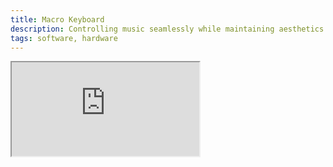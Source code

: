 ```yaml
---
title: Macro Keyboard
description: Controlling music seamlessly while maintaining aesthetics and functionality can be a challenge—especially when using compact keyboards. This inspired me to create a custom Spotify Macro Keyboard that combines functionality, dynamic lighting, and modern design principles.
tags: software, hardware
---
```


<iframe
  src="https://www.youtube.com/embed/Q0jAZzOjw8w?si=cPZXy6WQykXa3-q3"
  title="YouTube video player"
  allow="accelerometer; autoplay; clipboard-write; encrypted-media; gyroscope; picture-in-picture; web-share"
  referrerPolicy="strict-origin-when-cross-origin"
  allowFullScreen
  className="w-full mx-auto my-4 border-0 rounded-lg shadow-lg aspect-video"
/>

## **Designing a Custom Spotify Macro Keyboard**

Controlling music seamlessly while maintaining aesthetics and functionality can be a challenge—especially when using compact keyboards. This inspired me to create a custom **Spotify Macro Keyboard** that combines functionality, dynamic lighting, and modern design principles.

With satisfying _clicky mechanical switches_, vibrant _RGB lighting_, and a smart OLED display, this keyboard became an essential quality-of-life upgrade for controlling my music.

---

## **Overview**

The **Spotify Macro Keyboard** is a compact and modern custom macro keyboard equipped with features such as:

- **Dynamic RGB Lighting** that matches album art colors.
- **Fully Wireless Connectivity** using an ESP32 microcontroller.
- **OLED Display** to show the current song, volume, and controls.

This project combined hardware design, coding, and API integration to bring together a functional and aesthetically pleasing device.

![Finished Product](https://i.imgur.com/XTMSINo.png)

---

## **Research**

There were many things I had to research before creating this **Spotify Macro Keyboard**. I started by considering the base functions I wanted my keyboard to have:

1. **Custom RGB lighting** that matches the color of the music album art.
2. A compact **OLED display** to show the current song or what’s playing next.
3. Full control over the music player, such as shuffle, loop, and volume, without needing to open the app.

---

### **Dynamic RGB Lighting**

Initially, I looked at RGB LEDs available to me, but they required **three separate pins plus a ground pin**. While they could display colors, controlling them precisely and fitting them neatly into a case was challenging.

After further research, I discovered the **WS2812B addressable LED strips**. These LEDs:

- Offer precise, per-LED control with millisecond accuracy.
- Require only **3.3V** power, making them compatible with the **ESP32**.
- Use minimal pins while still enabling dynamic lighting effects like fades or waves.

![Early trials and testing with the lights went well.](https://i.imgur.com/qOGpzi7.jpeg)

---

### **Choosing a Display**

I initially considered **Liquid Crystal Displays (LCDs)**, which we used in labs. However, they required **up to 14 pins**, which was inefficient given the number of components I needed to connect.

I found a better alternative in the **SSD1306 0.96-inch OLED display**, which had:

- Simple I2C communication, requiring only **2 data pins**.
- A resolution of **128x64**, sufficient to display **8 lines of data**.
- Functions to adjust each pixel for custom graphics.

This choice introduced me to the **I2C protocol**, a highly efficient way to connect multiple devices using minimal pins.

---

### **Mechanical Switches**

For a satisfying tactile experience, I selected **blue mechanical switches**. These switches:

- Provide a **noticeable click** sound, adding to the user experience.
- Are standardized for easy integration into the PCB and for 3D-printed keycaps.

I kept the design straightforward to ensure **optimal alignment** when integrating switches into the custom PCB.

---

### **Overcoming Memory & Storage Limits**

The biggest challenge was determining the **album art color** for dynamic lighting. Processing images on an **Arduino R3** wasn’t feasible because:

1. Scaled-down album art (e.g., **160x160 pixels**) still requires significant storage:
   - Each pixel uses **3 values** (Red, Green, Blue), each with 8 bits.
   - Total: `160x160x3 = 76,800 bytes` or ~75 KB.
2. The **Arduino R3** has only **32 KB of flash memory**—far too small to store or process images.
3. The Arduino lacked **Wi-Fi or Bluetooth capabilities** to fetch image data wirelessly.

---

### **Introducing the ESP32 Dev Module 1**

To address these limitations, I chose the **ESP32 Dev Module 1**, which offered:

- **2.4 GHz Wi-Fi** and full **Bluetooth support**.
- **320 KB storage**, significantly larger than the Arduino R3.
- A compact design, saving space and allowing for a smaller case.

![ESP32 Dev Module 1.](https://i.imgur.com/GErCbf9.jpeg)

However, even the ESP32 struggled to process album images directly due to storage constraints. Moving large amounts of data on such a small processor would slow down operations.

---

### **Creating a REST API**

To overcome this, I built a **REST API** that offloaded heavy computation to a server:

1. The API processes album images and calculates the **dominant color**.
2. The ESP32 makes **GET requests** to fetch processed results.
3. This approach reduced the average API request time from **3 seconds** to **0.2 seconds**—over **15x faster**.

This solution not only solved the memory issue but also provided flexibility to add new features later.

---

## **Designing the Hardware**

### **Custom PCB Design**

I designed a custom PCB using **EasyEDA**, starting with basic layouts and gradually refining the design. Here’s was my general process:

1. **Component Planning**: Ensured all connections aligned with ESP32-compatible pins.
2. **Iterative Design**: Tested and updated connections to avoid GPIO pin conflicts.
3. **Routing**: Optimized the layout to maintain neat and efficient connections.

![Early and final PCB design image.](https://i.imgur.com/APAqsZR.png)

![Later iteration](https://i.imgur.com/tqPZseA.png)

Unfortunately, I made a crucial error here, making use of a pin that could not be used as a standard GPIO pin under certain conditions and so I had to go back and quickly revise this final design one last time.

![Final PCB design](https://i.imgur.com/OH7aRO1.png)

The final PCB looked pretty good in my opinion, the many different colours of the outlines represented the layer on which each component would be. This is similar to how photoshop works, here, pink was the outline, yellow was the silk layer, and red and blue were the first and second layer respectively.

### **Final Design**

The final design could then be viewed in 3D and I had it printed and shipped over!

![3D model](https://i.imgur.com/4oeRUur.png)

![Final in person](https://i.imgur.com/K11xQSO.png)

---

### **Building the Physical Keyboard**

1. **3D-Printed Case & Keycaps**: Designed and printed the case and translucent keycaps to house all components.
2. **Soldering Components**: Carefully soldered the LEDs, display, and mechanical switches onto the PCB.
3. **Assembly**: Wired the LED strips, mounted the ESP32, and secured everything within the case.

---

## **Software Implementation**

My code for this project was decently long and so to describe and explain the general idea, I've split it into 3 distinct parts.

### **Simple Definitions File**

I started by defining all constants, credentials, and bitmaps in a separate file. This file contained:

- **Wi-Fi credentials** for the ESP32 to connect to the network.
- **API Server Certs** for fetching song data and album art.
- **Pin Definitions** for buttons, LEDs, and the OLED display.
- **Bitmaps** for OLED display icons and progress bar.

```cpp
const String PASSWORD = "REDACTED";
const char SSID[] = "REDACTED";
const char SSID_PASS[] = "REDACTED";
const char *benzServerCert =
    "-----BEGIN CERTIFICATE-----\n"
    "MIIFazCCA1OgAwIBAgIRAIIQz7DSQONZRGPgu2OCiwAwDQYJKoZIhvcNAQELBQAw\n"
    // This part keeps on going for a while
    "emyPxgcYxn/eR44/KJ4EBs+lVDR3veyJm+kXQ99b21/+jh5Xos1AnX5iItreGCc=\n"
    "-----END CERTIFICATE-----";
#define RGB_PIN 18
// ... This also goes on for a while
#define SDA 21
#define SCREEN_WIDTH 128
#define SCREEN_HEIGHT 64
#define OLED_RESET -1
const unsigned char wifi_2[] PROGMEM = {
    0xff, 0xff, 0xff, 0xff, 0xf0, 0x0f, 0xc1, 0x83, 0x9f, 0xf1, 0x38,
    0x1c, 0xe1, 0x87, 0xcf, 0xf3, 0xd8, 0x1b, 0xf1, 0x8f, 0xf3, 0xcf,
    0xfe, 0x7f, 0xfc, 0x3f, 0xfe, 0x7f, 0xff, 0xff, 0xff, 0xff};

```

### **Core ESP32 Program**

The main program handled button inputs, display updates, and API requests. It included:

- **Button Handling**: Detecting button presses and debouncing inputs.
- **LED Control**: Updating LED colors based on album art.
- **Display Updates**: Parsing JSON data and updating the OLED display.

#### **Imports**

But to start, I simply imported all necessary libraries, which included:

```cpp
#include <Adafruit_GFX.h>
#include <Adafruit_SSD1306.h>
#include <FastLED.h>
#include <SMBCredentials.h>
#include <WiFi.h>
#include <WiFiClientSecure.h>
#include <Wire.h>
```

#### **Global Variables**

Next I defined many variables and pieces of data that I would need access to later.

```cpp
WiFiClientSecure wifiClient;
TwoWire I2C = TwoWire(0);
Adafruit_SSD1306 display(SCREEN_WIDTH, SCREEN_HEIGHT, &I2C, OLED_RESET);
const int keys[7] = {SHUFFLE, VOLUME_DEC, VOLUME_INC, LOOP,
                     BACK,    PAUSE_PLAY, SKIP};
bool keyPrevState[7] = {HIGH, HIGH, HIGH, HIGH, HIGH, HIGH, HIGH};
bool keyState[7] = {HIGH, HIGH, HIGH, HIGH, HIGH, HIGH, HIGH};
const unsigned long RSSIDelay = 10000;
const unsigned long currentDelay = 5000;
const unsigned long timeDelay = 1000;
const unsigned long fadeDelay = 4;
unsigned long nextRSSICheck, nextCurrentCheck, nextTimeCheck, nextFade;
String title, artist, album, color, durationRaw, progressRaw, pausedRaw,
    volumeRaw, lastTitle;
int progress, duration, volume, lastVolume;
bool paused;
int rssi = 0;
CRGB LEDs[RGB_LED_NUM];
int red, blue;
int green = 255;
bool shouldFade = false;
int prevRed, prevGreen, prevBlue;
int step;
```

#### **Setup Function**

Then, for each pin that I had defined earlier, I set them up as inputs or outputs, I set some pins to pull up to avoid floating values. I also made sure to setup the LED strip and the OLED display.

I added a delay to allow the display to initialize and then I checked if the display was initialized correctly, if not, I set all the LEDs to a bright orange and then entered an infinite loop to show that something was wrong.

```cpp
// The setup function contents
for (int i = 0; i < 7; i++) {
    pinMode(keys[i], INPUT_PULLUP);
}
pinMode(LED, OUTPUT);
pinMode(SCL, INPUT_PULLUP);
pinMode(SDA, INPUT_PULLUP);
delay(2000);
FastLED.addLeds<CHIP_SET, LED, COLOR_CODE>(LEDs, RGB_LED_NUM);
FastLED.setBrightness(BRIGHTNESS);
FastLED.setMaxPowerInVoltsAndMilliamps(5, 500);
for (int i = 0; i < RGB_LED_NUM; i++) LEDs[i] = CRGB::White;
FastLED.show();
I2C.begin(SDA, SCL, 400000);
if (!display.begin(SSD1306_SWITCHCAPVCC, 0x3C)) {
    for (int i = 0; i < RGB_LED_NUM; i++) {
        LEDs[i] = CRGB::OrangeRed;
    }
    FastLED.show();
    for (;;) {
        ;
    }
}
delay(2000);
display.clearDisplay();
```

I then finally moved onto connecting to the WiFi network, this process does take a bit of time and doesn't always work and so I made a loop to try and connect to the network 20 times before giving up and showing a red LED. During this time, it would also show a breathing effect on the LEDs to indicate it was attempting a connection.
Once connected to the network, I would then fade the LEDs from white to green to indicate a successful connection.

To ensure a smooth transition, I modelled a sinusoidal wave in the form of y = asin(bx + c) + d, where a, b, c, and d are constants. This allowed me to smoothly transition between colors with a being the amplitude (110), b being the frequency, c being the phase shift (none), and d being the vertical shift (140). Calculating the frequency was less of a concern so I just ballparked that.

```cpp
WiFi.mode(WIFI_STA);
WiFi.begin(SSID, SSID_PASS);
while (WiFi.status() != WL_CONNECTED) {
    for (int times = 0; times < 20; times++) {
        for (int i = 0; i < RGB_LED_NUM; i++) {
            byte brightness = 140 + 110 * sin(millis() / 250.0);
            LEDs[i] = CRGB::White;
            LEDs[i].fadeToBlackBy(255 - brightness);
        }
        delay(25);
        FastLED.show();
    }
}
for (int step = 0; step < 256; step++) {
    for (int i = 0; i < RGB_LED_NUM; i++) {
        LEDs[i] = blend(CRGB::White, CRGB::Green, step);
    }
    delay(3);
    FastLED.show();
}
wifiClient.setCACert(benzServerCert);
```

![Sinusoidal wave](https://i.imgur.com/8Nl7eTL.png)

#### **Updating the Display**

This function was simply meant to update the display with the current song, artist, and progress. It would also update the progress bar and the volume icon. This took a lot of trial and error but eventually, I got it to work. I also got to learn a bit about RSSI and how to use it to determine the strength of the WiFi signal.

```cpp
display.setCursor(0, 0);
display.setTextColor(WHITE);
display.setTextWrap(false);
display.setTextSize(2);
for (int i = 0; i < 2; i++) {
    for (int j = 0; j < 16; j++) {
        display.drawPixel(i, j, WHITE);
    }
}
for (int i = 2; i < 18; i++) {
    for (int j = 0; j < 16; j++) {
        display.drawPixel(i, j, BLACK);
    }
}
for (int i = 18; i < 64; i++) {
    for (int j = 0; j < 16; j++) {
        display.drawPixel(i, j, WHITE);
    }
}
if (rssi == 0) {
    display.drawBitmap(2, 0, wifi_0, 16, 16, WHITE);
} else if (rssi < -70) {
    display.drawBitmap(2, 0, wifi_1, 16, 16, WHITE);
} else {
    display.drawBitmap(2, 0, wifi_2, 16, 16, WHITE);
}
for (int i = 64; i < 108; i++) {
    for (int j = 0; j < 16; j++) {
        display.drawPixel(i, j, WHITE);
    }
}
for (int i = 108; i < 124; i++) {
    for (int j = 0; j < 16; j++) {
        display.drawPixel(i, j, BLACK);
    }
}
if (volume > 66) {
    display.drawBitmap(108, 0, volume_3, 16, 16, WHITE);
} else if (volume > 33) {
    display.drawBitmap(108, 0, volume_2, 16, 16, WHITE);
} else if (volume > 0) {
    display.drawBitmap(108, 0, volume_1, 16, 16, WHITE);
} else {
    display.drawBitmap(108, 0, volume_0, 16, 16, WHITE);
}
for (int i = 124; i < 128; i++) {
    for (int j = 0; j < 16; j++) {
        display.drawPixel(i, j, WHITE);
    }
}
display.display();
```

#### **Extract Value Function**
This function is a bit more complex but its simply meant to extract a value from a JSON string given a key. I had to make this since other libraries accounted for a lot of things I wouldn't need to, and they also took up too much memory, and runtime.

```cpp
void extractValue(const String& key, const String& json, String& result) {
    String quoteKey = "\"" + key + "\":";
    int start = json.indexOf(quoteKey);
    if (start != -1) {
        int end = json.indexOf(",", start + quoteKey.length());
        if (end == -1) {
            end = json.indexOf("}", start + quoteKey.length());
        }
        result = json.substring(start + quoteKey.length(), end);
        result.trim();
        result.remove(0, 1);
        result.remove(result.length() - 1);
    }
}
```

![Sample JSON](https://i.imgur.com/pgDyMuo.png)

#### **Update State Function**
This function is meant to update the state of the music player, it would send a GET request to the server with the action and subaction, if any. It would then wait for a response and then update the state of the music player accordingly.

I made this go through my own server so I don't have to create another connection to Spotify's servers while also only making use of GET requests to keep things simple (the routes usually require GET, PUT, or POST).

```cpp
void updateState(char action, int subAction = 0) {
    String actionString = "";
    if (action == 'p') {
        actionString = "playPause";
    } else if (action == 'b') {
        actionString = "back";
    } else if (action == 's') {
        actionString = "skip";
    } else if (action == 'r') {
        actionString = "loop";
    } else if (action == 'v') {
        if (subAction == 0) {
            actionString = "vdec";
        } else {
            actionString = "vinc";
        }
    } else if (action == 'l') {
        actionString = "loop";
    } else if (action == 'f') {
        actionString = "shuffle";
    }
    if (!wifiClient.connected()) {
        if (!wifiClient.connect("benzhou.tech", 443)) {
            for (int i = 0; i < RGB_LED_NUM; i++) LEDs[i] = CRGB::Red;
            FastLED.show();
            return;
        }
        yield();
    }
    wifiClient.print("GET /api/manageState/" + PASSWORD + "/" + actionString +
                        " HTTP/1.1\r\n" + "Host: benzhou.tech\r\n" +
                        "Connection: Keep-Alive\r\n\r\n");
    wifiClient.flush();
}
```

#### **Update Current Function**
This function is meant to ensure the current connection is being maintained and if not, attempt to reconnect. I made sure to include an error state where the LEDs would turn yellow if the connection was lost.

Afterwards, I would send a GET request to the server to get the current song and its details. I would then parse the JSON data and update the display accordingly.

The final part of this function is simply checking if the new song is different from the last song, if it is, then I would update the display with the new song and artist.

It is quite long and tedious, but simple in principle.

```cpp
if (!wifiClient.connected()) {
    if (!wifiClient.connect("benzhou.tech", 443)) {
        for (int i = 0; i < RGB_LED_NUM; i++) LEDs[i] = CRGB::Red;
        FastLED.show();
        return;
    }
    yield();
}
wifiClient.print("GET /api/getCurrent/" + PASSWORD + " HTTP/1.1\r\n" +
                    "Host: benzhou.tech\r\n" +
                    "Connection: Keep-Alive\r\n\r\n");
unsigned long timeout = millis();
while (!wifiClient.available()) {
    if (millis() - timeout > 5000) {
        for (int i = 0; i < RGB_LED_NUM; i++) LEDs[i] = CRGB::Yellow;
        FastLED.show();
        return;
    }
}
yield();
char endOfHeaders[] = "\r\n\r\n";
if (!wifiClient.find(endOfHeaders)) {
    for (int i = 0; i < RGB_LED_NUM; i++) LEDs[i] = CRGB::Orange;
    FastLED.show();
    return;
}
wifiClient.find("{\"ti");
String response = "{\"ti";
while (wifiClient.available()) {
    char c = wifiClient.read();
    response += c;
}
wifiClient.flush();
lastTitle = title;
extractValue("title", response, title);
extractValue("artist", response, artist);
extractValue("album", response, album);
extractValue("duration", response, durationRaw);
extractValue("progress", response, progressRaw);
extractValue("paused", response, pausedRaw);
extractValue("volume", response, volumeRaw);
paused = pausedRaw == "true";
lastVolume = volume;
volume = volumeRaw.toInt();
duration = durationRaw.toInt();
progress = progressRaw.toInt();
if (title != lastTitle) {
    color = response.substring(response.indexOf("[") + 1,
                                response.indexOf("]"));
    int comma1 = color.indexOf(",");
    int comma2 = color.indexOf(",", comma1 + 1);
    shouldFade = true;
    prevRed = red;
    prevGreen = green;
    prevBlue = blue;
    red = color.substring(0, comma1 + 1).toInt();
    green = color.substring(comma1 + 1, comma2 + 1).toInt();
    blue = color.substring(comma2 + 1, color.length()).toInt();
    display.setTextColor(WHITE);
    display.setTextWrap(false);
    display.clearDisplay();
    updateScreen();
    display.setCursor(0, 16);
    display.setTextSize(2);
    display.println(title);
    display.setTextSize(1);
    display.println(artist);
}
display.display();
```

#### **Fade LED Function**
This function is meant to fade the LEDs from one color to another, it would do this by calculating the difference between the current color and the target color and then incrementing or decrementing the current color by a small amount.

```cpp
bool fadeLED() {
    if (step > 255) {
        step = 0;
        return false;
    }
    for (int i = 0; i < RGB_LED_NUM; i++) {
        LEDs[i] = blend(CRGB(prevRed, prevGreen, prevBlue),
                        CRGB(red, green, blue), step);
    }
    FastLED.show();
    step += 1;
    return true;
}
```

#### **Update Time Function**
This function is meant to update the progress bar on the display, it would do this by calculating the percentage of the song that has been played and then updating the progress bar accordingly. It's also a simple function in principle, though it took a bit of time to get the correct logic and math.

```cpp
void updateTime(int total, int current) {
    display.fillRect(0, 48, 128, 16, BLACK);
    if (current > total) {
        current = total;
    }
    int barWidth = 100;
    int barHeight = 6;
    int barX = 14;
    int barY = 56;
    display.drawRect(barX, barY, barWidth, barHeight, WHITE);
    if (total <= 0) {
        total = 1;
    }
    int percent = (100 * current) / total;
    int progressWidth = (barWidth * percent) / 100;
    display.fillRect(barX, barY, progressWidth, barHeight, WHITE);
    int currentMinutes = current / 60;
    int currentSeconds = current % 60;
    int totalMinutes = total / 60;
    int totalSeconds = total % 60;
    display.setTextSize(1);
    display.setCursor(32, 48);
    display.print(currentMinutes);
    display.print(":");
    if (currentSeconds < 10) display.print("0");
    display.print(currentSeconds);
    display.print("/");
    display.print(totalMinutes);
    display.print(":");
    if (totalSeconds < 10) display.print("0");
    display.println(totalSeconds);
    display.display();
}
```

#### **State functions**
This part was also quite tedious, but simply put, if we define a function callable for each button, we can then call the updateState function with the appropriate action and subaction.

```cpp
void shuffle() { updateState('f'); }
void volumeDecrease() {
    updateState('v', 0);
    updateScreen();
}
void volumeIncrease() {
    updateState('v', 1);
    updateScreen();
}
void repeat() { updateState('r'); }
void back() {
    updateState('b');
    nextCurrentCheck = millis() + 100;
}
void pausePlay() {
    updateState('p');
    nextCurrentCheck = millis() + 100;
}
void skip() {
    updateState('s');
    nextCurrentCheck = millis() + 100;
    updateCurrent();
}
void (*funcs[7])() = {
    shuffle, volumeDecrease, volumeIncrease, repeat, back, pausePlay, skip};
```

This on its own doesn't actually do anything but thats where the magical loop function comes in.

#### **Loop Function**
The loop function continuously runs for the entirety of the program, it checks for button presses and then calls the appropriate function. It also checks if the current song has changed and if so, updates the display accordingly as well as a bunch of other small checks.

```cpp
for (int i = 0; i < 7; i++) {
    keyState[i] = digitalRead(keys[i]);
    if (keyState[i] == LOW && keyPrevState[i] == HIGH) {
        funcs[i]();
    }
    keyPrevState[i] = keyState[i];
}
if (millis() > nextRSSICheck) {
    nextRSSICheck = millis() + RSSIDelay;
    rssi = WiFi.RSSI();
    updateScreen();
}
if (millis() > nextCurrentCheck) {
    nextCurrentCheck = millis() + currentDelay;
    updateCurrent();
}
if (millis() > nextTimeCheck) {
    nextTimeCheck = millis() + timeDelay;
    updateTime(duration, progress);
    if (!paused) {
        progress++;
    }
}
if (shouldFade && millis() > nextFade) {
    nextFade = millis() + fadeDelay;
    shouldFade = fadeLED();
}
```

### **REST API for Offloading Heavy Tasks**

The ESP32 alone couldn't handle image processing for album art. To solve this, I developed a custom **REST API** hosted on my server. The API:

1. Extracts the dominant color from album artwork.
2. Returns clean JSON data for the ESP32 to process.
3. Handles playback states like shuffle, repeat, and volume control.

This approach offloaded heavy computation to a more capable server, allowing the ESP32 to focus on display and LED control.

My API itself can also be split into 3 separate routes along with a utility route.

#### **Get Color**
This route is meant to get the dominant color of the album art, it would do this by fetching the album art from Spotify's servers and then processing it to get the dominant color.

```ts
import type { NextApiRequest, NextApiResponse } from "next";
import { getColorFromURL } from "color-thief-node";

type Data = {
    answer: number[];
};

function findNearestColor(rgbArray: number[]): number[] {
    const colors: number[][] = [
        [255, 0, 0],
        [255, 125, 0],
        [255, 255, 0],
        [125, 255, 0],
        [0, 255, 0],
        [0, 255, 125],
        [0, 255, 255],
        [0, 125, 255],
        [0, 0, 255],
        [125, 0, 255],
        [255, 0, 255],
        [255, 0, 125],
    ];

    let minDistance: number = Infinity;
    let closestColor: number[] = [];
    colors.forEach((color: number[]) => {
        const distance: number = Math.sqrt(
            Math.pow(rgbArray[0] - color[0], 2) +
                Math.pow(rgbArray[1] - color[1], 2) +
                Math.pow(rgbArray[2] - color[2], 2)
        );
        if (distance < minDistance) {
            minDistance = distance;
            closestColor = color;
        }
    });
    return closestColor;
}

export default async function handler(
    req: NextApiRequest,
    res: NextApiResponse<Data>
) {
    const hash = req.query.hash as string;
    const url = `https://i.scdn.co/image/${hash}`;
    let colors = await getColorFromURL(url);
    const color = findNearestColor(colors);
    res.status(200).json({ answer: color });
}
```

This accomplishes with a simple formula of root(r^2 + g^2 + b^2) to get the distance between two colors, once this formula is applied to all colors, the closest clean color is returned.

#### **Get Current**
This route is meant to get the current song and its details, it would do this by fetching the current song from Spotify's servers and then parsing the JSON data to get the song, artist, album, duration, progress, paused, and volume.

```ts
import { NextApiRequest, NextApiResponse } from "next";
import getSpotifyAccessToken from "@/utils/functions/getSpotify";
type ESPInfo = {
    title: string;
    artist: string;
    album: string;
    color: [number, number, number];
    duration: string;
    progress: string;
    paused: string;
    volume: string;
    shuffle: boolean;
    loop: string;
}
type Error = {
    error: string;
}
export default async function handler(
    req: NextApiRequest,
    res: NextApiResponse<ESPInfo | Error>
) {
    const { password } = req.query;
    if (password !== process.env.PASSWORD) {
        res.status(401).json({ error: "Unauthorized" });
        return;
    }
    try {
        const accessToken = await getSpotifyAccessToken();
        const response = await fetch(
            `https://api.spotify.com/v1/me/player`,
            {
                headers: {
                    Authorization: `Bearer ${accessToken}`,
                },
            }
        );
        if (response.ok) {
            const current = await response.json();
            const dominantColor = await fetch(`https://bzhou.ca/api/getColor/${current.item.album.images[0].url.split("/")[4]}`).then(res => res.json());
            console.log(current);
            res.status(200).json({
                title: current.item.name,
                artist: current.item.artists[0].name,
                album: current.item.album.name,
                color: dominantColor.answer,
                duration: String(Math.round(current.item.duration_ms / 1000)),
                progress: String(Math.round(current.progress_ms / 1000)),
                paused: String(!current.is_playing),
                volume: String(current.device.volume_percent),
                shuffle: current.shuffle_state,
                loop: current.repeat_state
            });
        } else {
            const errorMessage = await response.text();
            res.status(response.status).json({ error: errorMessage });
        }
    } catch (error) {
        res.status(500).json({ error: "Internal Server Error" });
        console.log(error);
    }
}
```

This function is a bit more complex but its simply meant to extract all the values I need and return them appropriately.

#### **Manage State**
This route is meant to manage the state of the music player, it would do this by sending a POST/PUT request to Spotify's servers with the appropriate action and subaction.

```ts
import { NextApiRequest, NextApiResponse } from "next";
import getSpotifyAccessToken from "@/utils/functions/getSpotify";
type ESPInfo = {
    answer: string;
};
type Error = {
    error: string;
};
const changes = ["playPause", "skip", "back", "vinc", "vdec", "loop", "shuffle"];

async function getPlayerData(res: NextApiResponse, accessToken: string) {
    const response = await fetch(
        `https://api.spotify.com/v1/me/player`,
        {
            headers: {
                Authorization: `Bearer ${accessToken}`,
            },
        }
    );
    if (response.ok) {
        const responseData = await response.json();
        return responseData;
    }
    else {
        res.status(response.status).json({
            error: "Error fetching player status",
        });
        return;
    }
}

export default async function handler(
    req: NextApiRequest,
    res: NextApiResponse<ESPInfo | Error>
) {
    const { password, change } = req.query;
    if (password !== process.env.PASSWORD) {
        res.status(401).json({ error: "Unauthorized" });
        return;
    }
    if (!changes.includes(change as string)) {
        res.status(400).json({ error: "Invalid change" });
        return;
        }
    try {
        const accessToken = await getSpotifyAccessToken();
        let url = "";
        let metho = "";
        if (change === "playPause") {
            const responseData = await getPlayerData(res, accessToken);
            if (!responseData.is_playing) {
                url = "https://api.spotify.com/v1/me/player/play";
                metho = "PUT";
            } else {
                url = "https://api.spotify.com/v1/me/player/pause";
                metho = "PUT";
            }
        } else if (change === "skip") {
            url = `https://api.spotify.com/v1/me/player/next`;
            metho = "POST";
        } else if (change === "back") {
            url = `https://api.spotify.com/v1/me/player/previous`;
            metho = "POST";
        }
        else if (change === "vinc" || change === "vdec") {
            const responseData = await getPlayerData(res, accessToken);
            let volume = responseData.device.volume_percent;
            if (change === "vinc") {
                volume += 10;
                volume = Math.min(volume, 100);
            } else {
                volume -= 10;
                volume = Math.max(volume, 0);
            }
            url = `https://api.spotify.com/v1/me/player/volume?volume_percent=${volume}`;
            metho = "PUT";
        } else if (change === "loop") {
            const responseData = await getPlayerData(res, accessToken);
            let state = responseData.repeat_state;
            if (state === "track") {
                state = "context";
            } else if (state === "context") {
                state = "off";
            } else {
                state = "track";
            }
            url = `https://api.spotify.com/v1/me/player/repeat?state=${state}`;
            metho = "PUT"
        } else if (change === "shuffle") {
            const responseData = await getPlayerData(res, accessToken);
            let shuffle = responseData.shuffle_state;
            url = `https://api.spotify.com/v1/me/player/shuffle?state=${!shuffle}`;
            metho = "PUT";
        }

        await fetch(url, {
            method: metho,
            headers: {
                Authorization: `Bearer ${accessToken}`,
            },
        });

        res.status(200).json({ answer: "Success" });
    } catch (error) {
        res.status(500).json({ error: "Internal Server Error" });
        console.log(error);
    }
}
```

This part was a bit more complex than it might've seemed initially primarily since I had to account for the different states of the music player and the different actions that could be taken. Simply put, you cannot just tell spotify to loop or unloop or move onto the next state. You have to explicitly tell it to loop the song, loop the playlist, or not loop at all. Similar logic follows for the shuffle state. Therefore I just opted to have it sort of rotate through similar to how the app does it.

#### **Spotify Access Token**
This utility route is meant to get the access token for Spotify, it would do this by sending a POST request to Spotify's servers with the appropriate credentials and then parsing the JSON data to get the access token. I need this since access tokens actually expire after a certain amount of time and so this just helps me get the correct credentials forever.

```ts
let accessToken = "";
let tokenExpiration = 0;

export default async function getSpotifyAccessToken() {
    const { SPOTIFY_CLIENTID, SPOTIFY_SECRET, SPOTIFY_REFRESHTOKEN } =
        process.env;

    if (Date.now() < tokenExpiration) {
        return accessToken;
    }

    const authString = Buffer.from(
        `${SPOTIFY_CLIENTID}:${SPOTIFY_SECRET}`
    ).toString("base64");

    const tokenResponse = await fetch(
        "https://accounts.spotify.com/api/token",
        {
            method: "POST",
            headers: {
                Authorization: `Basic ${authString}`,
                "Content-Type": "application/x-www-form-urlencoded",
            },
            body: new URLSearchParams({
                grant_type: "refresh_token",
                refresh_token: SPOTIFY_REFRESHTOKEN || "",
            }),
        }
    );

    const tokenData = await tokenResponse.json();

    accessToken = tokenData.access_token;
    tokenExpiration = Date.now() + tokenData.expires_in * 1000;

    return accessToken;
};
```

## **Conclusion**
In conclusion, I had a really fun time creating this project especially since I was able to combine a lot of my knowledge in programming as well as hardware to create a semi-useful project... I decided to specifically write about this project since it was one of the major reasons I decided to pursue a degree in computer engineering and I thought it would be a good way to show off some of my skills.

![Final Product](https://i.imgur.com/VzZgObq.jpeg)